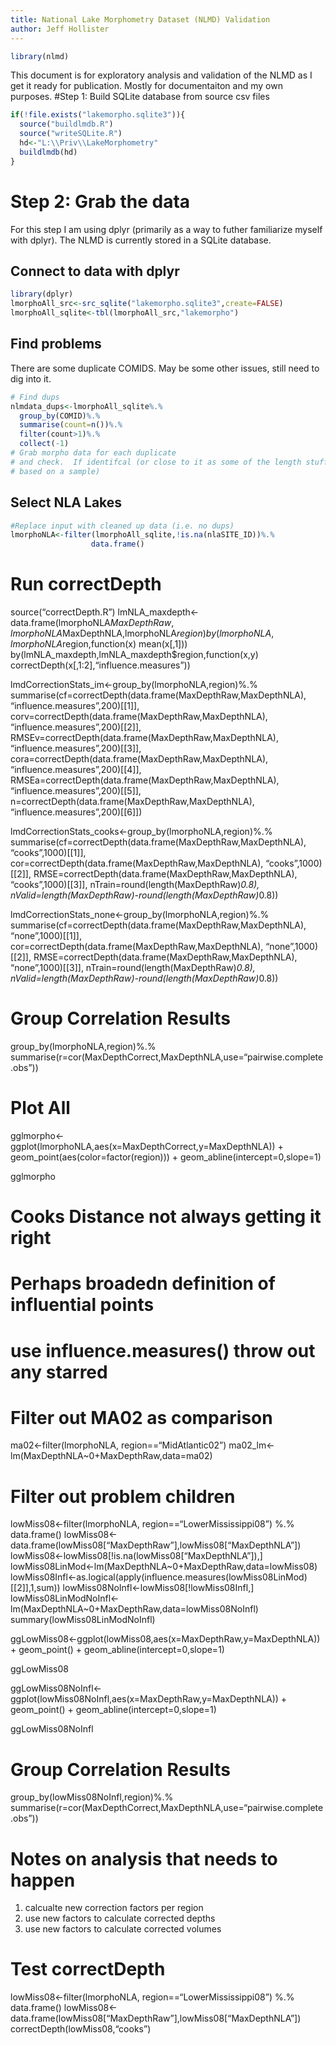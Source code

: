 ```yaml
---
title: National Lake Morphometry Dataset (NLMD) Validation
author: Jeff Hollister
---
```

```r
library(nlmd)
```
This document is for exploratory analysis and validation of the NLMD as I get it ready for publication.  Mostly for documentaiton and my own purposes.
#Step 1: Build SQLite database from source csv files
```r
if(!file.exists("lakemorpho.sqlite3")){
  source("buildlmdb.R")
  source("writeSQLite.R")
  hd<-"L:\\Priv\\LakeMorphometry"
  buildlmdb(hd)
}

```

# Step 2: Grab the data
For this step I am using dplyr (primarily as a way to futher familiarize myself with dplyr).  The NLMD is currently stored in a SQLite database.

## Connect to data with dplyr
```r
library(dplyr)
lmorphoAll_src<-src_sqlite("lakemorpho.sqlite3",create=FALSE)
lmorphoAll_sqlite<-tbl(lmorphoAll_src,"lakemorpho")
```

## Find problems 
There are some duplicate COMIDS.  May be some other issues, still need to dig
into it.
```r
# Find dups
nlmdata_dups<-lmorphoAll_sqlite%.%
  group_by(COMID)%.%
  summarise(count=n())%.%
  filter(count>1)%.%
  collect(-1)
# Grab morpho data for each duplicate
# and check.  If identifcal (or close to it as some of the length stuff 
# based on a sample)
```

## Select NLA Lakes
```r
#Replace input with cleaned up data (i.e. no dups)
lmorphoNLA<-filter(lmorphoAll_sqlite,!is.na(nlaSITE_ID))%.%
                  data.frame()
```

## 



# Run correctDepth
source("correctDepth.R")
lmNLA_maxdepth<-data.frame(lmorphoNLA$MaxDepthRaw,lmorphoNLA$MaxDepthNLA,lmorphoNLA$region)
by(lmorphoNLA,lmorphoNLA$region,function(x) mean(x[,1]))
by(lmNLA_maxdepth,lmNLA_maxdepth$region,function(x,y) correctDepth(x[,1:2],"influence.measures"))


lmdCorrectionStats_im<-group_by(lmorphoNLA,region)%.%
  summarise(cf=correctDepth(data.frame(MaxDepthRaw,MaxDepthNLA),
                            "influence.measures",200)[[1]],
            corv=correctDepth(data.frame(MaxDepthRaw,MaxDepthNLA),
                             "influence.measures",200)[[2]],
            RMSEv=correctDepth(data.frame(MaxDepthRaw,MaxDepthNLA),
                              "influence.measures",200)[[3]],
            cora=correctDepth(data.frame(MaxDepthRaw,MaxDepthNLA),
                              "influence.measures",200)[[4]],
            RMSEa=correctDepth(data.frame(MaxDepthRaw,MaxDepthNLA),
                               "influence.measures",200)[[5]],
            n=correctDepth(data.frame(MaxDepthRaw,MaxDepthNLA),
                           "influence.measures",200)[[6]])


lmdCorrectionStats_cooks<-group_by(lmorphoNLA,region)%.%
  summarise(cf=correctDepth(data.frame(MaxDepthRaw,MaxDepthNLA),
                            "cooks",1000)[[1]],
            cor=correctDepth(data.frame(MaxDepthRaw,MaxDepthNLA),
                             "cooks",1000)[[2]],
            RMSE=correctDepth(data.frame(MaxDepthRaw,MaxDepthNLA),
                              "cooks",1000)[[3]],
            nTrain=round(length(MaxDepthRaw)*0.8),
            nValid=length(MaxDepthRaw)-round(length(MaxDepthRaw)*0.8))

lmdCorrectionStats_none<-group_by(lmorphoNLA,region)%.%
  summarise(cf=correctDepth(data.frame(MaxDepthRaw,MaxDepthNLA),
                            "none",1000)[[1]],
            cor=correctDepth(data.frame(MaxDepthRaw,MaxDepthNLA),
                             "none",1000)[[2]],
            RMSE=correctDepth(data.frame(MaxDepthRaw,MaxDepthNLA),
                              "none",1000)[[3]],
            nTrain=round(length(MaxDepthRaw)*0.8),
            nValid=length(MaxDepthRaw)-round(length(MaxDepthRaw)*0.8))

# Group Correlation Results
group_by(lmorphoNLA,region)%.%
  summarise(r=cor(MaxDepthCorrect,MaxDepthNLA,use="pairwise.complete.obs"))

# Plot All
gglmorpho<-ggplot(lmorphoNLA,aes(x=MaxDepthCorrect,y=MaxDepthNLA)) +
  geom_point(aes(color=factor(region))) +
  geom_abline(intercept=0,slope=1)

gglmorpho

# Cooks Distance not always getting it right
# Perhaps broadedn definition of influential points
# use influence.measures() throw out any starred

# Filter out MA02 as comparison
ma02<-filter(lmorphoNLA, region=="MidAtlantic02")
ma02_lm<-lm(MaxDepthNLA~0+MaxDepthRaw,data=ma02)

# Filter out problem children
lowMiss08<-filter(lmorphoNLA, region=="LowerMississippi08") %.%
  data.frame()
lowMiss08<-data.frame(lowMiss08["MaxDepthRaw"],lowMiss08["MaxDepthNLA"])
lowMiss08<-lowMiss08[!is.na(lowMiss08["MaxDepthNLA"]),]
lowMiss08LinMod<-lm(MaxDepthNLA~0+MaxDepthRaw,data=lowMiss08)
lowMiss08Infl<-as.logical(apply(influence.measures(lowMiss08LinMod)[[2]],1,sum)) 
lowMiss08NoInfl<-lowMiss08[!lowMiss08Infl,]
lowMiss08LinModNoInfl<-lm(MaxDepthNLA~0+MaxDepthRaw,data=lowMiss08NoInfl)
summary(lowMiss08LinModNoInfl)

ggLowMiss08<-ggplot(lowMiss08,aes(x=MaxDepthRaw,y=MaxDepthNLA)) +
  geom_point() +
  geom_abline(intercept=0,slope=1)

ggLowMiss08

ggLowMiss08NoInfl<-ggplot(lowMiss08NoInfl,aes(x=MaxDepthRaw,y=MaxDepthNLA)) +
  geom_point() +
  geom_abline(intercept=0,slope=1)

ggLowMiss08NoInfl

# Group Correlation Results
group_by(lowMiss08NoInfl,region)%.%
  summarise(r=cor(MaxDepthCorrect,MaxDepthNLA,use="pairwise.complete.obs"))


# Notes on analysis that needs to happen

1. calcualte new correction factors per region
2. use new factors to calculate corrected depths
3. use new factors to calculate corrected volumes

# Test correctDepth
lowMiss08<-filter(lmorphoNLA, region=="LowerMississippi08") %.%
  data.frame()
lowMiss08<-data.frame(lowMiss08["MaxDepthRaw"],lowMiss08["MaxDepthNLA"])
correctDepth(lowMiss08,"cooks")


